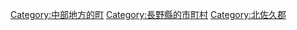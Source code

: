 {{Commonscat|Tateshina, Nagano}}
{{Catmore}}

{{DEFAULTSORT:Tateshina}}
[[Category:中部地方的町|Category:中部地方的町]]
[[Category:長野縣的市町村|Category:長野縣的市町村]]
[[Category:北佐久郡|Category:北佐久郡]]